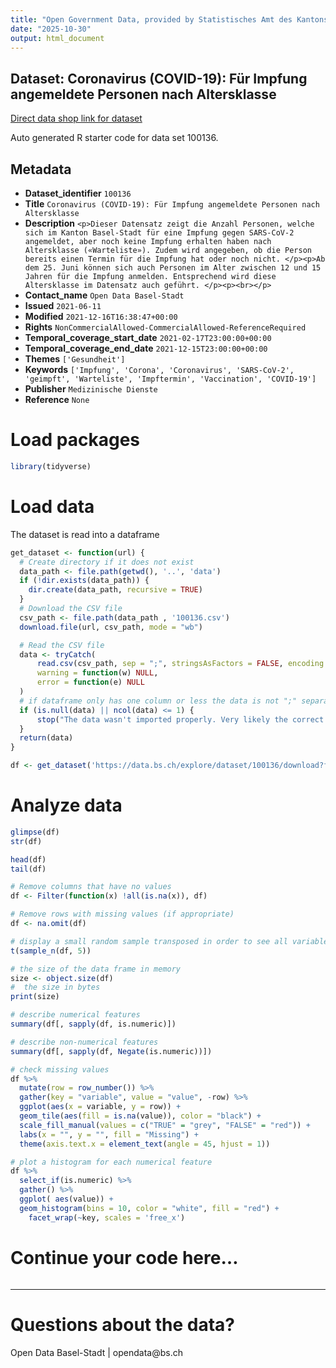```yaml
---
title: "Open Government Data, provided by Statistisches Amt des Kantons Basel-Stadt - DCC Data Competence Center"
date: "2025-10-30"
output: html_document
---
```


## Dataset: Coronavirus (COVID-19): Für Impfung angemeldete Personen nach Altersklasse

[Direct data shop link for dataset](https://data.bs.ch/explore/dataset/100136)

Auto generated R starter code for data set 100136.

## Metadata

- **Dataset_identifier** `100136`
- **Title** `Coronavirus (COVID-19): Für Impfung angemeldete Personen nach Altersklasse`
- **Description** `<p>Dieser Datensatz zeigt die Anzahl Personen, welche sich im Kanton Basel-Stadt für eine Impfung gegen SARS-CoV-2 angemeldet, aber noch keine Impfung erhalten haben nach Altersklasse («Warteliste»). Zudem wird angegeben, ob die Person bereits einen Termin für die Impfung hat oder noch nicht. </p><p>Ab dem 25. Juni können sich auch Personen im Alter zwischen 12 und 15 Jahren für die Impfung anmelden. Entsprechend wird diese Altersklasse im Datensatz auch geführt. </p><p><br></p>`
- **Contact_name** `Open Data Basel-Stadt`
- **Issued** `2021-06-11`
- **Modified** `2021-12-16T16:38:47+00:00`
- **Rights** `NonCommercialAllowed-CommercialAllowed-ReferenceRequired`
- **Temporal_coverage_start_date** `2021-02-17T23:00:00+00:00`
- **Temporal_coverage_end_date** `2021-12-15T23:00:00+00:00`
- **Themes** `['Gesundheit']`
- **Keywords** `['Impfung', 'Corona', 'Coronavirus', 'SARS-CoV-2', 'geimpft', 'Warteliste', 'Impftermin', 'Vaccination', 'COVID-19']`
- **Publisher** `Medizinische Dienste`
- **Reference** `None`


# Load packages

```r

library(tidyverse)
```

# Load data

The dataset is read into a dataframe

```r
get_dataset <- function(url) {
  # Create directory if it does not exist
  data_path <- file.path(getwd(), '..', 'data')
  if (!dir.exists(data_path)) {
    dir.create(data_path, recursive = TRUE)
  }
  # Download the CSV file
  csv_path <- file.path(data_path , '100136.csv')
  download.file(url, csv_path, mode = "wb")

  # Read the CSV file
  data <- tryCatch(
      read.csv(csv_path, sep = ";", stringsAsFactors = FALSE, encoding = "UTF-8"),
      warning = function(w) NULL,
      error = function(e) NULL
  )
  # if dataframe only has one column or less the data is not ";" separated
  if (is.null(data) || ncol(data) <= 1) {
      stop("The data wasn't imported properly. Very likely the correct separator couldn't be found.\nPlease check the dataset manually and adjust the code.")
  }
  return(data)
}
```

```r

df <- get_dataset('https://data.bs.ch/explore/dataset/100136/download?format=csv&timezone=Europe%2FZurich')

```

# Analyze data

```r

glimpse(df)
str(df)

head(df)
tail(df)

```

```r
# Remove columns that have no values
df <- Filter(function(x) !all(is.na(x)), df)

# Remove rows with missing values (if appropriate)
df <- na.omit(df)
```

```r
# display a small random sample transposed in order to see all variables
t(sample_n(df, 5))
```

```r
# the size of the data frame in memory
size <- object.size(df)
#  the size in bytes
print(size)
```

```r
# describe numerical features
summary(df[, sapply(df, is.numeric)])
```

```r
# describe non-numerical features
summary(df[, sapply(df, Negate(is.numeric))])
```

```r
# check missing values
df %>%
  mutate(row = row_number()) %>%
  gather(key = "variable", value = "value", -row) %>%
  ggplot(aes(x = variable, y = row)) +
  geom_tile(aes(fill = is.na(value)), color = "black") +
  scale_fill_manual(values = c("TRUE" = "grey", "FALSE" = "red")) +
  labs(x = "", y = "", fill = "Missing") +
  theme(axis.text.x = element_text(angle = 45, hjust = 1))
```

```r
# plot a histogram for each numerical feature
df %>%
  select_if(is.numeric) %>%
  gather() %>%
  ggplot( aes(value)) +
  geom_histogram(bins = 10, color = "white", fill = "red") +
    facet_wrap(~key, scales = 'free_x')
```

# Continue your code here...

```r

```
------------------------------------------------------------------------

# Questions about the data?

Open Data Basel-Stadt | opendata@bs.ch
